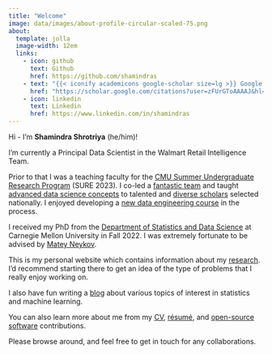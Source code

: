 ```yaml
---
title: "Welcome"
image: data/images/about-profile-circular-scaled-75.png
about:
  template: jolla
  image-width: 12em
  links:
    - icon: github
      text: Github
      href: https://github.com/shamindras
    - text: "{{< iconify academicons google-scholar size=lg >}} Google Scholar"
      href: "https://scholar.google.com/citations?user=zFUrGToAAAAJ&hl=en&oi=ao"
    - icon: linkedin
      text: Linkedin
      href: https://www.linkedin.com/in/shamindras
---
```


Hi - I’m **Shamindra Shrotriya** (he/him)!

I'm currently a Principal Data Scientist in the Walmart Retail Intelligence
Team.

Prior to that I was a teaching faculty for the [CMU Summer Undergraduate
Research Program](https://cmu-sure-2023.netlify.app) (SURE 2023). I co-led a
[fantastic team](https://cmu-sure-2023.netlify.app/people) and taught [advanced
data science concepts](https://cmu-sure-2023.netlify.app/schedule) to talented
and [diverse scholars](https://www.stat.cmu.edu/summerbridge/) selected
nationally. I enjoyed developing a [new data engineering
course](https://cmu-sure-2023.netlify.app/schedule#data-engineering) in the
process.

I received my PhD from the [Department of Statistics and Data
Science](http://www.stat.cmu.edu/) at Carnegie Mellon University in Fall 2022. I
was extremely fortunate to be advised by [Matey
Neykov](http://mateyneykov.com/).

This is my personal website which contains information about my
[research](https://www.shamindras.com/research.html){target="\_blank"}. I'd
recommend starting there to get an idea of the type of problems that I really
enjoy working on.

I also have fun writing a
[blog](https://www.shamindras.com/posts.html){target="\_blank"} about various
topics of interest in statistics and machine learning.

You can also learn more about me from my
[CV](https://www.shamindras.com/data/pdfs/CV.pdf){target="\_blank"},
[résumé](https://www.shamindras.com/data/pdfs/resume.pdf){target="\_blank"},
and [open-source
software](https://www.shamindras.com/software.html){target="\_blank"}
contributions.

Please browse around, and feel free to get in touch for any collaborations.

